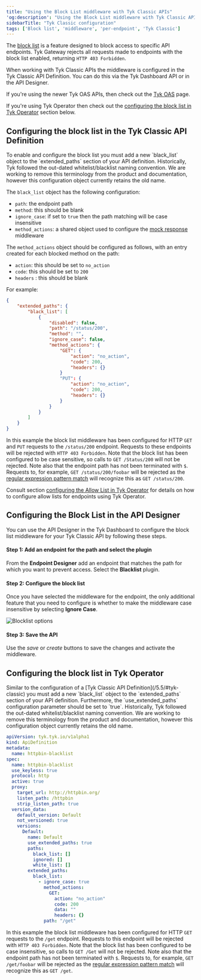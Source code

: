 ```yaml
---
title: "Using the Block List middleware with Tyk Classic APIs"
'og:description': "Using the Block List middleware with Tyk Classic APIs"
sidebarTitle: "Tyk Classic configuration"
tags: ['Block list', 'middleware', 'per-endpoint', 'Tyk Classic']
---
```


The [block list](/5.5/product-stack/tyk-gateway/middleware/block-list-middleware) is a feature designed to block access to specific API endpoints. Tyk Gateway rejects all requests made to endpoints with the block list enabled, returning `HTTP 403 Forbidden`. 

When working with Tyk Classic APIs the middleware is configured in the Tyk Classic API Definition. You can do this via the Tyk Dashboard API or in the API Designer.

If you're using the newer Tyk OAS APIs, then check out the [Tyk OAS](/5.5/product-stack/tyk-gateway/middleware/block-list-tyk-oas) page.

If you're using Tyk Operator then check out the [configuring the block list in Tyk Operator](/5.5/#tyk-operator) section below.

<h2 id="tyk-classic">Configuring the block list in the Tyk Classic API Definition</h2>
To enable and configure the block list you must add a new `black_list` object to the `extended_paths` section of your API definition.


<Note>
Historically, Tyk followed the out-dated whitelist/blacklist naming convention. We are working to remove this terminology from the product and documentation, however this configuration object currently retains the old name.
</Note>


The `black_list` object has the following configuration:
- `path`: the endpoint path
- `method`: this should be blank
- `ignore_case`: if set to `true` then the path matching will be case insensitive
- `method_actions`: a shared object used to configure the [mock response](/5.5/advanced-configuration/transform-traffic/endpoint-designer#mock-response) middleware

The `method_actions` object should be configured as follows, with an entry created for each blocked method on the path:
- `action`: this should be set to `no_action`
- `code`: this should be set to `200`
- `headers` : this should be blank

For example:
```json  {linenos=true, linenostart=1}
{
    "extended_paths": {
        "black_list": [
            {
                "disabled": false,
                "path": "/status/200",
                "method": "",
                "ignore_case": false,
                "method_actions": {
                    "GET": {
                        "action": "no_action",
                        "code": 200,
                        "headers": {}
                    }
                    "PUT": {
                        "action": "no_action",
                        "code": 200,
                        "headers": {}
                    }            
                }
            }
        ]
    }
}
```

In this example the block list middleware has been configured for HTTP `GET` and `PUT` requests to the `/status/200` endpoint. Requests to these endpoints will be rejected with `HTTP 403 Forbidden`.
Note that the block list has been configured to be case sensitive, so calls to `GET /Status/200` will not be rejected.
Note also that the endpoint path has not been terminated with `$`. Requests to, for example, `GET /status/200/foobar` will be rejected as the [regular expression pattern match](/5.5/product-stack/tyk-gateway/middleware/block-list-middleware#endpoint-parsing) will recognize this as `GET /status/200`.

Consult section [configuring the Allow List in Tyk Operator](/5.5/#tyk-operator) for details on how to configure allow lists for endpoints using Tyk Operator.

## Configuring the Block List in the API Designer

You can use the API Designer in the Tyk Dashboard to configure the block list middleware for your Tyk Classic API by following these steps.

#### Step 1: Add an endpoint for the path and select the plugin

From the **Endpoint Designer** add an endpoint that matches the path for which you want to prevent access. Select the **Blacklist** plugin.

#### Step 2: Configure the block list

Once you have selected the middleware for the endpoint, the only additional feature that you need to configure is whether to make the middleware case insensitive by selecting **Ignore Case**.

<img src="/img/2.10/blacklist.png" alt="Blocklist options" />

#### Step 3: Save the API

Use the *save* or *create* buttons to save the changes and activate the middleware.

<h2 id="tyk-operator">Configuring the block list in Tyk Operator</h2>
Similar to the configuration of a [Tyk Classic API Definition](/5.5/#tyk-classic) you must add a new `black_list` object to the `extended_paths` section of your API definition. Furthermore, the `use_extended_paths` configuration parameter should be set to `true`.


<Note>
Historically, Tyk followed the out-dated whitelist/blacklist naming convention. We are working to remove this terminology from the product and documentation, however this configuration object currently retains the old name.
</Note>


```yaml {linenos=true, linenostart=1, hl_lines=["26-34"]}
apiVersion: tyk.tyk.io/v1alpha1
kind: ApiDefinition
metadata:
  name: httpbin-blacklist
spec:
  name: httpbin-blacklist
  use_keyless: true
  protocol: http
  active: true
  proxy:
    target_url: http://httpbin.org/
    listen_path: /httpbin
    strip_listen_path: true
  version_data:
    default_version: Default
    not_versioned: true
    versions:
      Default:
        name: Default
        use_extended_paths: true
        paths:
          black_list: []
          ignored: []
          white_list: []
        extended_paths:
          black_list:
            - ignore_case: true
              method_actions:
                GET:
                  action: "no_action"
                  code: 200
                  data: ""
                  headers: {}
              path: "/get"
```

In this example the block list middleware has been configured for HTTP `GET` requests to the `/get` endpoint. Requests to this endpoint will be rejected with `HTTP 403 Forbidden`.
Note that the block list has been configured to be case insensitive, so calls to `GET /Get` will not be rejected.
Note also that the endpoint path has not been terminated with `$`. Requests to, for example, `GET /get/foobar` will be rejected as the [regular expression pattern match](/5.5/product-stack/tyk-gateway/middleware/block-list-middleware#endpoint-parsing) will recognize this as `GET /get`.

